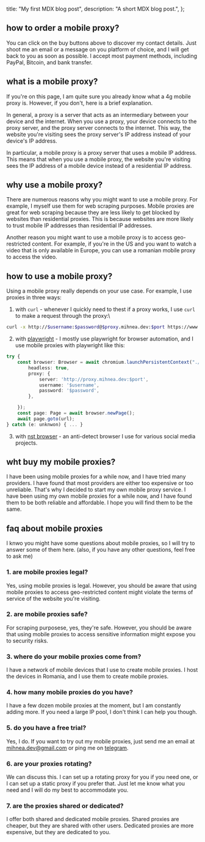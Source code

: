   title: "My first MDX blog post",
  description: "A short MDX blog post.",
};

## how to order a mobile proxy?
You can click on the buy buttons above to discover my contact details. Just shoot me an email or a message on you platform of choice, and I will get back to you as soon as possible. I accept most payment methods, including PayPal, Bitcoin, and bank transfer.

## what is a mobile proxy?

If you're on this page, I am quite sure you already know what a 4g mobile proxy is. However, if you don't, here is a brief explanation.

In general, a proxy is a server that acts as an intermediary between your device and the internet. When you use a proxy, your device connects to the proxy server, and the proxy server connects to the internet. This way, the website you're visiting sees the proxy server's IP address instead of your device's IP address.

In particular, a mobile proxy is a proxy server that uses a mobile IP address. This means that when you use a mobile proxy, the website you're visiting sees the IP address of a mobile device instead of a residential IP address.

## why use a mobile proxy?

There are numerous reasons why you might want to use a mobile proxy. For example, I myself use them for web scraping purposes. Mobile proxies are great for web scraping because they are less likely to get blocked by websites than residential proxies. This is because websites are more likely to trust mobile IP addresses than residential IP addresses. 

Another reason you might want to use a mobile proxy is to access geo-restricted content. For example, if you're in the US and you want to watch a video that is only available in Europe, you can use a romanian mobile proxy to access the video.

## how to use a mobile proxy?

Using a mobile proxy really depends on your use case. For example, I use proxies in three ways:

1. with `curl` - whenever I quickly need to thest if a proxy works, I use `curl` to make a request through the proxy:\
```bash
curl -x http://$username:$password@$proxy.mihnea.dev:$port https://www.google.com
```

2. with [playwright](https://playwright.dev/) - I mostly use playwright for browser automation, and I use mobile proxies with playwright like this:
```ts
try {
    const browser: Browser = await chromium.launchPersistentContext("./tmp", {
        headless: true,
        proxy: {
            server: 'http://proxy.mihnea.dev:$port',
            username: '$username',
            password: '$password',
        },

    });
    const page: Page = await browser.newPage();
    await page.goto(url);
} catch (e: unknwon) { ... }
```

3. with [nst browser](https://www.nstbrowser.io/en) - an anti-detect browser I use for various social media projects.

## wht buy my mobile proxies?

I have been using mobile proxies for a while now, and I have tried many providers. I have found that most providers are either too expensive or too unreliable. That's why I decided to start my own mobile proxy service. I have been using my own mobile proxies for a while now, and I have found them to be both reliable and affordable. I hope you will find them to be the same.

## faq about mobile proxies

I knwo you might have some questions about mobile proxies, so I will try to answer some of them here. (also, if you have any other questions, feel free to ask me)

### 1. are mobile proxies legal?
Yes, using mobile proxies is legal. However, you should be aware that using mobile proxies to access geo-restricted content might violate the terms of service of the website you're visiting.

### 2. are mobile proxies safe?
For scraping purposese, yes, they're safe. However, you should be aware that using mobile proxies to access sensitive information might expose you to security risks.

### 3. where do your mobile proxies come from?
I have a network of mobile devices that I use to create mobile proxies. I host the devices in Romania, and I use them to create mobile proxies.

### 4. how many mobile proxies do you have?
I have a few dozen mobile proxies at the moment, but I am constantly adding more. If you need a large IP pool, I don't think I can help you though.

### 5. do you have a free trial?
Yes, I do. If you want to try out my mobile proxies, just send me an email at [mihnea.dev@gmail.com](mailto:mihnea.dev@gmail.com) or ping me on [telegram](https://t.me/a_x_b_y_c_z).

### 6. are your proxies rotating?
We can discuss this. I can set up a rotating proxy for you if you need one, or I can set up a static proxy if you prefer that. Just let me know what you need and I will do my best to accommodate you.

### 7. are the proxies shared or dedicated?
I offer both shared and dedicated mobile proxies. Shared proxies are cheaper, but they are shared with other users. Dedicated proxies are more expensive, but they are dedicated to you.

